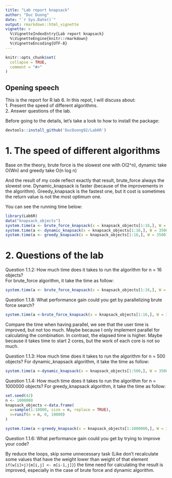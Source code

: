 ```yaml
---
title: "Lab report knapsack"
author: "Duc Duong"
date: "`r Sys.Date()`"
output: rmarkdown::html_vignette
vignette: >
  %\VignetteIndexEntry{Lab report knapsack}
  %\VignetteEngine{knitr::rmarkdown}
  %\VignetteEncoding{UTF-8}
---
```


```r
knitr::opts_chunk$set(
  collapse = TRUE,
  comment = "#>"
)

```


## Opening speech
This is the report for R lab 6. In this repot, I will discuss about:  
1. Present the speed of different algorithms.  
2. Answer questions of the lab.

Before going to the details, let's take a look to how to install the package:
```r
devtools::install_github('DucDuong92/Lab6R')
```

# 1. The speed of different algorithms

Base on the theory, brute force is the slowest one with O(2^n), dynamic take O(Wn) and greedy take O(n log n)

And the result of my code reflect exactly that result, brute_force always the slowest one. Dynamic_knapsack is faster (because of the improvements in the algorithm). Greedy_knapsack is the fastest one, but it cost is sometimes the return value is not the most optimum one.

You can see the running time below:
```r
library(Lab6R)
data("knapsack_objects")
system.time(a <- brute_force_knapsack(x = knapsack_objects[1:16,], W = 3500))
system.time(a <- dynamic_knapsack(x = knapsack_objects[1:16,], W = 3500))
system.time(a <- greedy_knapsack(x = knapsack_objects[1:16,], W = 3500))

```


# 2. Questions of the lab

Question 1.1.2: How much time does it takes to run the algorithm for n = 16 objects?  
For brute_force algorithm, it take the time as follow:

```r
system.time(a <- brute_force_knapsack(x = knapsack_objects[1:16,], W = 3500))
```

Question 1.1.8: What performance gain could you get by parallelizing brute force search?

```r
system.time(a <-brute_force_knapsack(x = knapsack_objects[1:16,], W = 3500, parallel = TRUE))
```

Compare the time when having parallel, we see that the user time is improved, but not too much. Maybe because I only implement parallel for calculating the combination. In contrast, the elapsed time is higher. Maybe because it takes time to start 2 cores, but the work of each core is not so much.

Question 1.1.3: How much time does it takes to run the algorithm for n = 500 objects?
For dynamic_knapsack algorithm, it take the time as follow:
```r
system.time(a <-dynamic_knapsack(x = knapsack_objects[1:500,], W = 3500))
```

Question 1.1.4: How much time does it takes to run the algorithm for n = 1000000 objects?
For greedy_knapsack algorithm, it take the time as follow:

```r
set.seed(42)
n <- 1000000
knapsack_objects <-data.frame(
  w=sample(1:10000, size = n, replace = TRUE),
  v=runif(n = n, 0, 10000)
)

system.time(a <-greedy_knapsack(x = knapsack_objects[1:1000000,], W = 3500))
```

Question 1.1.6: What performance gain could you get by trying to improve your code?

By reduce the loops, skip some unnecessary task (Like don't recalculate some values that have the weight lower than weight of that element  ```if(w[i]>j){m[i,j] <- m[i-1,j]}```) the time need for calculating the result is improved, especially in the case of brute force and dynamic algorithm.
